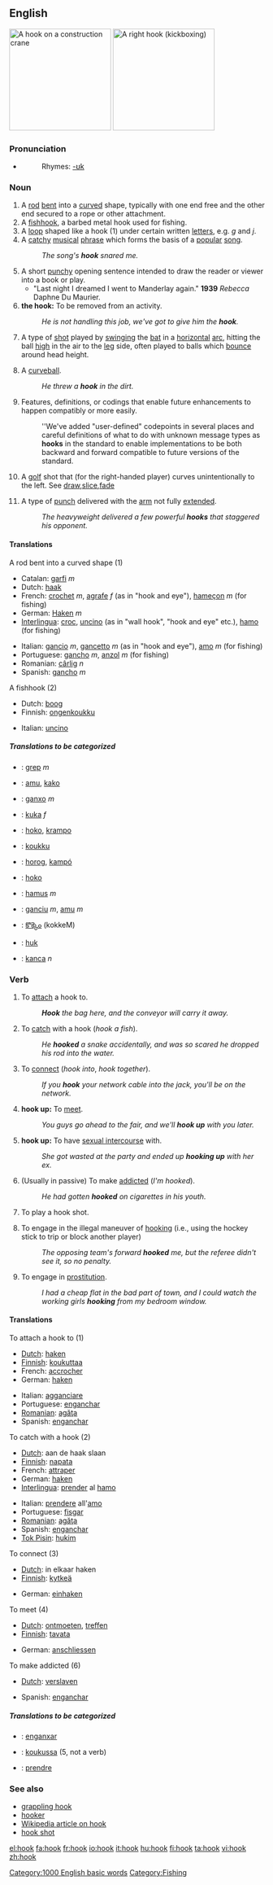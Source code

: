 ==English==
[[Image:Blue_lifting_hook.jpg|thumb|right|200px|A hook on a construction crane]]
[[Image:Kickboxing_right_hook_landing.jpg|thumb|right|200px|A right hook (kickboxing)]]
===Pronunciation===
*{{audio|en-us-hook.ogg|Audio (US)}}
*:Rhymes: [[Rhymes:English:-ʊk|-ʊk]]

===Noun===
{{en-noun}}

# A [[rod]] [[bent]] into a [[curve]]d shape, typically with one end free and the other end secured to a rope or other attachment.
# A [[fishhook]], a barbed metal hook used for fishing.
# A [[loop]] shaped like a hook (1) under certain written [[letter]]s, e.g. ''g'' and ''j''.
# A [[catchy]] [[musical]] [[phrase]] which forms the basis of a [[popular]] [[song]].
#: ''The song's '''hook''' snared me.''
#A short [[punchy]] opening sentence intended to draw the reader or viewer into a book or play.
#*"Last night I dreamed I went to Manderlay again." '''1939''' ''Rebecca'' Daphne Du Maurier. 
#'''the hook:''' To be removed from an activity.
#: ''He is not handling this job, we've got to give him the '''hook'''.''
#{{cricket}} A type of [[shot]] played by [[swinging]] the [[bat]] in a [[horizontal]] [[arc]], hitting the ball [[high]] in the air to the [[leg]] side, often played to balls which [[bounce]] around head height.
#{{baseball}} A [[curveball]].
#: ''He threw a '''hook''' in the dirt.''
#{{software}} Features, definitions, or codings that enable future enhancements to happen compatibly or more easily. 
#: ''We've added "user-defined" codepoints in several places and careful definitions of what to do with unknown message types as '''hooks''' in the standard to enable implementations to be both backward and forward compatible to future versions of the standard.
#{{golf}} A [[golf]] shot that (for the right-handed player) curves unintentionally to the left. See [[draw]],[[slice]],[[fade]]
# {{boxing}} A type of [[punch]] delivered with the [[arm]] not fully [[extended]].
#:''The heavyweight delivered a few powerful '''hooks''' that staggered his opponent.''

====Translations====
;A rod bent into a curved shape (1)
{{top}}
*Catalan: [[garfi]] ''m''
*Dutch: [[haak]]
*French: [[crochet]] ''m'', [[agrafe]] ''f'' (as in "hook and eye"), [[hameçon]] ''m'' (for fishing)
*German: [[Haken]] ''m''
*[[Interlingua]]: [[croc]], [[uncino]] (as in "wall hook", "hook and eye" etc.), [[hamo]] (for fishing)
{{mid}}
*Italian: [[gancio]] ''m'', [[gancetto]] ''m'' (as in "hook and eye"), [[amo]] ''m'' (for fishing)
*Portuguese: [[gancho]] ''m'', [[anzol]] ''m'' (for fishing)
*Romanian: [[cârlig]] ''n''
*Spanish: [[gancho]] ''m''
{{bottom}}

;A fishhook (2)
{{top}}
*Dutch: [[boog]]
*Finnish: [[ongenkoukku]]
{{mid}}
*Italian: [[uncino]]
{{bottom}}

=====Translations to be categorized=====
{{checktrans}}
{{top}}
*{{ttbc|Albanian}}: [[grep]] ''m''
*{{ttbc|Basque}}: [[amu]], [[kako]]
*{{ttbc|Catalan}}: [[ganxo]] ''m''
*{{ttbc|Croatian}}: [[kuka]] ''f''
*{{ttbc|Esperanto}}: [[hoko]], [[krampo]]
*{{ttbc|Finnish}}: [[koukku]]
*{{ttbc|Hungarian}}: [[horog]], [[kampó]]
{{mid}}
*{{ttbc|Ido}}: [[hoko]]
*{{ttbc|Latin}}: [[hamus]] ''m''
*{{ttbc|Sardinian (Campidanese)}}: [[ganciu]] ''m'', [[amu]] ''m''
*{{ttbc|Telugu}}: [[కొక్కెం]] (kokkeM)
*{{ttbc|Tok Pisin}}: [[huk]]
*{{ttbc|Turkish}}: [[kanca]] ''n''
{{bottom}}

===Verb===
{{en-verb}}

# {{transitive}} To [[attach]] a hook to.
#:'''''Hook''' the bag here, and the conveyor will carry it away.''
# {{transitive}}To [[catch]] with a hook (''hook a fish'').
#:''He '''hooked''' a snake accidentally, and was so scared he dropped his rod into the water.''
# {{transitive}}To [[connect]] (''hook into'', ''hook together'').
#:''If you '''hook''' your network cable into the jack, you'll be on the network.''
# '''hook up:''' To [[meet]].
#:''You guys go ahead to the fair, and we'll '''hook up''' with you later.''
# '''hook up:''' {{slang}} To have [[sexual intercourse]] with.
#:''She got wasted at the party and ended up '''hooking up''' with her ex.''
# (Usually in passive) To make [[addicted]] (''I'm hooked'').
#:''He had gotten '''hooked''' on cigarettes in his youth.''
# {{cattag|Cricket}} To play a hook shot.
# {{cattag|ice hockey|hockey}} To engage in the illegal maneuver of [[hooking]] (i.e., using the hockey stick to trip or block another player)
#:''The opposing team's forward '''hooked''' me, but the referee didn't see it, so no penalty.''
# {{cattag|intransitive|slang}} To engage in [[prostitution]].
#:''I had a cheap flat in the bad part of town, and I could watch the working girls '''hooking''' from my bedroom window.''

====Translations====
;To attach a hook to (1)
{{top}}
*[[Dutch]]: [[haken]]
*[[Finnish]]: [[koukuttaa]]
*French: [[accrocher]]
*German: [[haken]]
{{mid}}
*Italian: [[agganciare]]
*Portuguese: [[enganchar]]
*[[Romanian]]: [[agăţa]]
*Spanish: [[enganchar]]
{{bottom}}

;To catch with a hook (2)
{{top}}
*[[Dutch]]: aan de haak slaan
*[[Finnish]]: [[napata]]
*French: [[attraper]]
*German: [[haken]]
*[[Interlingua]]: [[prender]] al [[hamo]]
{{mid}}
*Italian: [[prendere]] all'[[amo]]
*Portuguese: [[fisgar]]
*[[Romanian]]: [[agăţa]]
*Spanish: [[enganchar]]
*[[Tok Pisin]]: [[hukim]]
{{bottom}}

;To connect (3)
{{top}}
*[[Dutch]]: in elkaar haken
*[[Finnish]]: [[kytkeä]]
{{mid}}
*German: [[einhaken]]
{{bottom}}

;To meet (4)
{{top}}
*[[Dutch]]: [[ontmoeten]], [[treffen]]
*[[Finnish]]: [[tavata]]
{{mid}}
*German: [[anschliessen]]
{{bottom}}

;To make addicted (6)
{{top}}
*[[Dutch]]: [[verslaven]]
{{mid}}
*Spanish: [[enganchar]]
{{bottom}}

=====Translations to be categorized=====
{{checktrans}}
{{top}}
*{{ttbc|Catalan}}: [[enganxar]]
*{{ttbc|Finnish}}: [[koukussa]] (5, not a verb)
{{mid}}
*{{ttbc|French}}: [[prendre]]
{{bottom}}

===See also===
*[[grappling hook]]
*[[hooker]]
*[[w:hook|Wikipedia article on hook]]
*[[hook shot]]

[[Category:1000 English basic words]]
[[Category:Fishing]]

[[el:hook]]
[[fa:hook]]
[[fr:hook]]
[[io:hook]]
[[it:hook]]
[[hu:hook]]
[[fi:hook]]
[[ta:hook]]
[[vi:hook]]
[[zh:hook]]